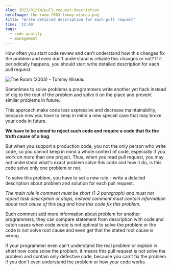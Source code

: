 ```yaml
---
slug: 2023/01/14/pull-request-description
heroImage: the-room-2003-tommy-wiseau.png
title: 'Write detailed description for each pull request'
time: '12:40'
tags:
  - code quality
  - management
---
```


How often you start code review and can't understand how this changes fix the problem and even don't understand is reliable this changes or not? If it periodically happens, you should start write detailed description for each pull request.

![The Room (2003) - Tommy Wiseau](the-room-2003-tommy-wiseau.png)

Sometimes to solve problems a programmers write another yet hack instead of dig to the root of the problem and solve it on the place and prevent similar problems in future.

This approach make code less expressive and decrease maintainability, because now you have to keep in mind a new special case that may broke your code in future.

**We have to be aimed to reject such code and require a code that fix the truth cause of a bug**.

But when you support a production code, you not the only person who write code, so you cannot keep in mind a whole context of code, especially if you work on more than one project. Thus, when you read pull request, you may not understand what's exact problem solve this code and how it do, is this code solve only one problem or not.

To solve this problem, you have to set a new rule - write a detailed description about problem and solution for each pull request.

_The main rule is comment must be short (1-2 paragraph) and must not repeat task description or steps, instead comment must contain information about root cause of this bug and how this code fix this problem_.

Such comment add more information about problem for another programmers, they can compare statement from description with code and catch cases when code wrote is not optimal to solve the problem or the code is not solve root cause and even get that the stated root cause is wrong.

If your programmer even can't understand the real problem or explain in short how code solve the problem, it means this pull request is not solve the problem and contain only defective code, because you can't fix the problem if you don't even understand the problem or how your code works.
